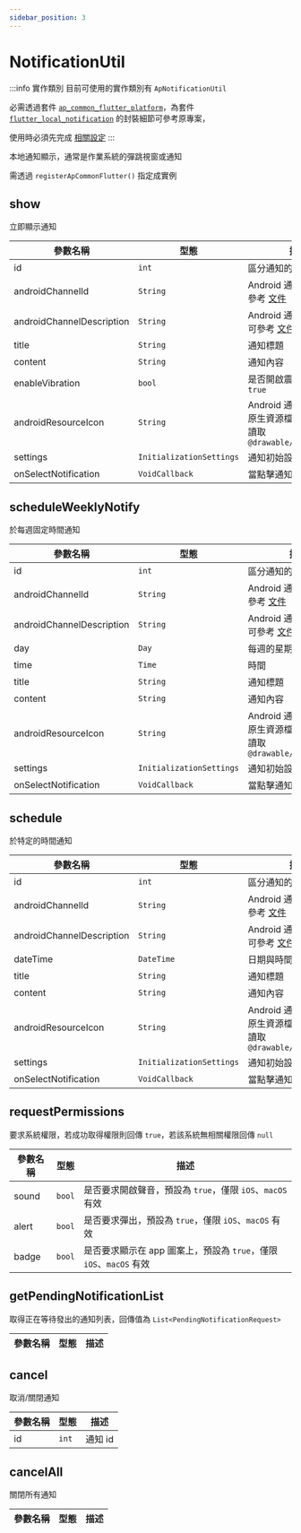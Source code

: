 ```yaml
---
sidebar_position: 3
---
```


# NotificationUtil

:::info 實作類別
目前可使用的實作類別有 `ApNotificationUtil`

必需透過套件 [`ap_common_flutter_platform`](https://pub.dev/packages/ap_common_flutter_platform)，為套件 [`flutter_local_notification`](https://pub.dev/packages/flutter_local_notifications) 的封裝細節可參考原專案，

使用時必須先完成 [相關設定](../installation/local-notification)
:::

本地通知顯示，通常是作業系統的彈跳視窗或通知

需透過 `registerApCommonFlutter()` 指定成實例


## show

立即顯示通知

| 參數名稱                      | 型態                       | 描述                                                                                    |
|---------------------------|--------------------------|---------------------------------------------------------------------------------------|
| id                        | `int`                    | 區分通知的編號                                                                               |
| androidChannelId          | `String`                 | Android 通知頻道 Id，可參考 [文件](https://developer.android.com/training/notify-user/channels) |
| androidChannelDescription | `String`                 | Android 通知頻道名稱，可參考 [文件](https://developer.android.com/training/notify-user/channels)  |
| title                     | `String`                 | 通知標題                                                                                  |
| content                   | `String`                 | 通知內容                                                                                  |
| enableVibration           | `bool`                   | 是否開啟震動，預設為 `true`                                                                     |
| androidResourceIcon       | `String`                 | Android 通知圖示，使用原生資源檔路徑，預設為讀取 `@drawable/ic_stat_name`                                 |
| settings                  | `InitializationSettings` | 通知初始設定                                                                                |
| onSelectNotification      | `VoidCallback`           | 當點擊通知的事件                                                                              |

## scheduleWeeklyNotify

於每週固定時間通知

| 參數名稱                      | 型態                       | 描述                                                                                    |
|---------------------------|--------------------------|---------------------------------------------------------------------------------------|
| id                        | `int`                    | 區分通知的編號                                                                               |
| androidChannelId          | `String`                 | Android 通知頻道 Id，可參考 [文件](https://developer.android.com/training/notify-user/channels) |
| androidChannelDescription | `String`                 | Android 通知頻道名稱，可參考 [文件](https://developer.android.com/training/notify-user/channels)  |
| day                       | `Day`                    | 每週的星期幾                                                                                |
| time                      | `Time`                   | 時間                                                                                    |
| title                     | `String`                 | 通知標題                                                                                  |
| content                   | `String`                 | 通知內容                                                                                  |
| androidResourceIcon       | `String`                 | Android 通知圖示，使用原生資源檔路徑，預設為讀取 `@drawable/ic_stat_name`                                 |
| settings                  | `InitializationSettings` | 通知初始設定                                                                                |
| onSelectNotification      | `VoidCallback`           | 當點擊通知的事件                                                                              |

## schedule

於特定的時間通知

| 參數名稱                      | 型態                       | 描述                                                                                    |
|---------------------------|--------------------------|---------------------------------------------------------------------------------------|
| id                        | `int`                    | 區分通知的編號                                                                               |
| androidChannelId          | `String`                 | Android 通知頻道 Id，可參考 [文件](https://developer.android.com/training/notify-user/channels) |
| androidChannelDescription | `String`                 | Android 通知頻道名稱，可參考 [文件](https://developer.android.com/training/notify-user/channels)  |
| dateTime                  | `DateTime`               | 日期與時間                                                                                 |
| title                     | `String`                 | 通知標題                                                                                  |
| content                   | `String`                 | 通知內容                                                                                  |
| androidResourceIcon       | `String`                 | Android 通知圖示，使用原生資源檔路徑，預設為讀取 `@drawable/ic_stat_name`                                 |
| settings                  | `InitializationSettings` | 通知初始設定                                                                                |
| onSelectNotification      | `VoidCallback`           | 當點擊通知的事件                                                                              |

## requestPermissions

要求系統權限，若成功取得權限則回傳 `true`，若該系統無相關權限回傳 `null`

| 參數名稱  | 型態     | 描述                                             |
|-------|--------|------------------------------------------------|
| sound | `bool` | 是否要求開啟聲音，預設為 `true`，僅限 `iOS`、`macOS` 有效        |
| alert | `bool` | 是否要求彈出，預設為 `true`，僅限 `iOS`、`macOS` 有效          |
| badge | `bool` | 是否要求顯示在 app 圖案上，預設為 `true`，僅限 `iOS`、`macOS` 有效 |

## getPendingNotificationList

取得正在等待發出的通知列表，回傳值為 `List<PendingNotificationRequest>`

| 參數名稱 | 型態 | 描述 |
|------|----|----|

## cancel

取消/關閉通知

| 參數名稱 | 型態    | 描述    |
|------|-------|-------|
| id   | `int` | 通知 id |

## cancelAll

關閉所有通知

| 參數名稱 | 型態 | 描述 |
|------|----|----|